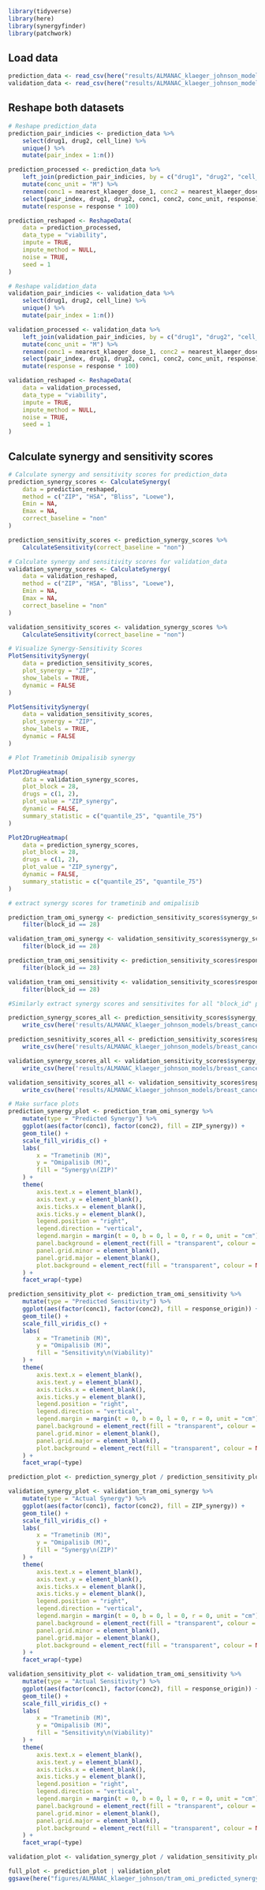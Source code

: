 ```r
library(tidyverse)
library(here)
library(synergyfinder)
library(patchwork)
```

## Load data

```r
prediction_data <- read_csv(here("results/ALMANAC_klaeger_johnson_models/breast_cancer_models/validation/model_predictions_all_kinases_forced_in.csv"))
validation_data <- read_csv(here("results/ALMANAC_klaeger_johnson_models/breast_cancer_models/validation/validation_klaeger_exp_data_for_all_kinases_forced_in.csv"))
```

## Reshape both datasets

```r
# Reshape prediction_data
prediction_pair_indicies <- prediction_data %>%
    select(drug1, drug2, cell_line) %>%
    unique() %>%
    mutate(pair_index = 1:n())

prediction_processed <- prediction_data %>%
    left_join(prediction_pair_indicies, by = c("drug1", "drug2", "cell_line")) %>%
    mutate(conc_unit = "M") %>%
    rename(conc1 = nearest_klaeger_dose_1, conc2 = nearest_klaeger_dose_2, response = viability) %>%
    select(pair_index, drug1, drug2, conc1, conc2, conc_unit, response) %>%
    mutate(response = response * 100)

prediction_reshaped <- ReshapeData(
    data = prediction_processed,
    data_type = "viability",
    impute = TRUE,
    impute_method = NULL,
    noise = TRUE,
    seed = 1
)
```

```r
# Reshape validation_data
validation_pair_indicies <- validation_data %>%
    select(drug1, drug2, cell_line) %>%
    unique() %>%
    mutate(pair_index = 1:n())

validation_processed <- validation_data %>%
    left_join(validation_pair_indicies, by = c("drug1", "drug2", "cell_line")) %>%
    mutate(conc_unit = "M") %>%
    rename(conc1 = nearest_klaeger_dose_1, conc2 = nearest_klaeger_dose_2, response = viability) %>%
    select(pair_index, drug1, drug2, conc1, conc2, conc_unit, response) %>%
    mutate(response = response * 100)

validation_reshaped <- ReshapeData(
    data = validation_processed,
    data_type = "viability",
    impute = TRUE,
    impute_method = NULL,
    noise = TRUE,
    seed = 1
)
```

## Calculate synergy and sensitivity scores

```r
# Calculate synergy and sensitivity scores for prediction_data
prediction_synergy_scores <- CalculateSynergy(
    data = prediction_reshaped,
    method = c("ZIP", "HSA", "Bliss", "Loewe"),
    Emin = NA,
    Emax = NA,
    correct_baseline = "non"
)

prediction_sensitivity_scores <- prediction_synergy_scores %>%
    CalculateSensitivity(correct_baseline = "non")

# Calculate synergy and sensitivity scores for validation_data
validation_synergy_scores <- CalculateSynergy(
    data = validation_reshaped,
    method = c("ZIP", "HSA", "Bliss", "Loewe"),
    Emin = NA,
    Emax = NA,
    correct_baseline = "non"
)

validation_sensitivity_scores <- validation_synergy_scores %>%
    CalculateSensitivity(correct_baseline = "non")
```

```r
# Visualize Synergy-Sensitivity Scores
PlotSensitivitySynergy(
    data = prediction_sensitivity_scores,
    plot_synergy = "ZIP",
    show_labels = TRUE,
    dynamic = FALSE
)

PlotSensitivitySynergy(
    data = validation_sensitivity_scores,
    plot_synergy = "ZIP",
    show_labels = TRUE,
    dynamic = FALSE
)
```

```r
# Plot Trametinib Omipalisib synergy

Plot2DrugHeatmap(
    data = validation_synergy_scores,
    plot_block = 28,
    drugs = c(1, 2),
    plot_value = "ZIP_synergy",
    dynamic = FALSE,
    summary_statistic = c("quantile_25", "quantile_75")
)

Plot2DrugHeatmap(
    data = prediction_synergy_scores,
    plot_block = 28,
    drugs = c(1, 2),
    plot_value = "ZIP_synergy",
    dynamic = FALSE,
    summary_statistic = c("quantile_25", "quantile_75")
)
```

```r
# extract synergy scores for trametinib and omipalisib

prediction_tram_omi_synergy <- prediction_sensitivity_scores$synergy_scores %>%
    filter(block_id == 28)

validation_tram_omi_synergy <- validation_sensitivity_scores$synergy_scores %>%
    filter(block_id == 28)

prediction_tram_omi_sensitivity <- prediction_sensitivity_scores$response %>%
    filter(block_id == 28)

validation_tram_omi_sensitivity <- validation_sensitivity_scores$response %>%
    filter(block_id == 28)
```

```r
#Similarly extract synergy scores and sensitivites for all "block_id" present in prediction and validation data

prediction_synergy_scores_all <- prediction_sensitivity_scores$synergy_scores %>%
    write_csv(here('results/ALMANAC_klaeger_johnson_models/breast_cancer_models/prediction_synergy_scores_all.csv'))

prediction_sesnitivity_scores_all <- prediction_sensitivity_scores$response %>%
    write_csv(here('results/ALMANAC_klaeger_johnson_models/breast_cancer_models/prediction_sensitivity_scores_all.csv'))

validation_synergy_scores_all <- validation_sensitivity_scores$synergy_scores %>%
    write_csv(here('results/ALMANAC_klaeger_johnson_models/breast_cancer_models/validation_synergy_scores_all.csv'))

validation_sensitivity_scores_all <- validation_sensitivity_scores$response %>% 
    write_csv(here('results/ALMANAC_klaeger_johnson_models/breast_cancer_models/validation_sensitivity_scores_all.csv'))
```

```r
# Make surface plots
prediction_synergy_plot <- prediction_tram_omi_synergy %>%
    mutate(type = "Predicted Synergy") %>%
    ggplot(aes(factor(conc1), factor(conc2), fill = ZIP_synergy)) +
    geom_tile() +
    scale_fill_viridis_c() +
    labs(
        x = "Trametinib (M)",
        y = "Omipalisib (M)",
        fill = "Synergy\n(ZIP)"
    ) +
    theme(
        axis.text.x = element_blank(),
        axis.text.y = element_blank(),
        axis.ticks.x = element_blank(),
        axis.ticks.y = element_blank(),
        legend.position = "right",
        legend.direction = "vertical",
        legend.margin = margin(t = 0, b = 0, l = 0, r = 0, unit = "cm"),
        panel.background = element_rect(fill = "transparent", colour = NA),
        panel.grid.minor = element_blank(),
        panel.grid.major = element_blank(),
        plot.background = element_rect(fill = "transparent", colour = NA)
    ) +
    facet_wrap(~type)

prediction_sensitivity_plot <- prediction_tram_omi_sensitivity %>%
    mutate(type = "Predicted Sensitivity") %>%
    ggplot(aes(factor(conc1), factor(conc2), fill = response_origin)) +
    geom_tile() +
    scale_fill_viridis_c() +
    labs(
        x = "Trametinib (M)",
        y = "Omipalisib (M)",
        fill = "Sensitivity\n(Viability)"
    ) +
    theme(
        axis.text.x = element_blank(),
        axis.text.y = element_blank(),
        axis.ticks.x = element_blank(),
        axis.ticks.y = element_blank(),
        legend.position = "right",
        legend.direction = "vertical",
        legend.margin = margin(t = 0, b = 0, l = 0, r = 0, unit = "cm"),
        panel.background = element_rect(fill = "transparent", colour = NA),
        panel.grid.minor = element_blank(),
        panel.grid.major = element_blank(),
        plot.background = element_rect(fill = "transparent", colour = NA)
    ) +
    facet_wrap(~type)

prediction_plot <- prediction_synergy_plot / prediction_sensitivity_plot + plot_annotation(title = "Predicted Trametinib + Omipalisib Synergy and Sensitivity")

validation_synergy_plot <- validation_tram_omi_synergy %>%
    mutate(type = "Actual Synergy") %>%
    ggplot(aes(factor(conc1), factor(conc2), fill = ZIP_synergy)) +
    geom_tile() +
    scale_fill_viridis_c() +
    labs(
        x = "Trametinib (M)",
        y = "Omipalisib (M)",
        fill = "Synergy\n(ZIP)"
    ) +
    theme(
        axis.text.x = element_blank(),
        axis.text.y = element_blank(),
        axis.ticks.x = element_blank(),
        axis.ticks.y = element_blank(),
        legend.position = "right",
        legend.direction = "vertical",
        legend.margin = margin(t = 0, b = 0, l = 0, r = 0, unit = "cm"),
        panel.background = element_rect(fill = "transparent", colour = NA),
        panel.grid.minor = element_blank(),
        panel.grid.major = element_blank(),
        plot.background = element_rect(fill = "transparent", colour = NA)
    ) +
    facet_wrap(~type)

validation_sensitivity_plot <- validation_tram_omi_sensitivity %>%
    mutate(type = "Actual Sensitivity") %>%
    ggplot(aes(factor(conc1), factor(conc2), fill = response_origin)) +
    geom_tile() +
    scale_fill_viridis_c() +
    labs(
        x = "Trametinib (M)",
        y = "Omipalisib (M)",
        fill = "Sensitivity\n(Viability)"
    ) +
    theme(
        axis.text.x = element_blank(),
        axis.text.y = element_blank(),
        axis.ticks.x = element_blank(),
        axis.ticks.y = element_blank(),
        legend.position = "right",
        legend.direction = "vertical",
        legend.margin = margin(t = 0, b = 0, l = 0, r = 0, unit = "cm"),
        panel.background = element_rect(fill = "transparent", colour = NA),
        panel.grid.minor = element_blank(),
        panel.grid.major = element_blank(),
        plot.background = element_rect(fill = "transparent", colour = NA)
    ) +
    facet_wrap(~type)

validation_plot <- validation_synergy_plot / validation_sensitivity_plot + plot_annotation(title = "Actual Trametinib + Omipalisib Synergy and Sensitivity")

full_plot <- prediction_plot | validation_plot
ggsave(here("figures/ALMANAC_klaeger_johnson/tram_omi_predicted_synergy_sensitivity.png"), width = 6, height = 4, units = "in")
```